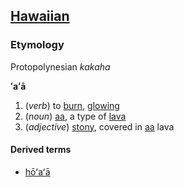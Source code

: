 ==[[Hawaiian]]==
===Etymology===
Protopolynesian ''kakaha''

<!-- polynesian words don't fit western part-of-speech categories -->
'''ʻaʻā'''

# (''verb'') to [[burn]], [[glowing]]
# (''noun'') [[aa]], a type of [[lava]]
# (''adjective'') [[stony]], covered in [[aa]] lava

====Derived terms====
*[[hōʻaʻā]]